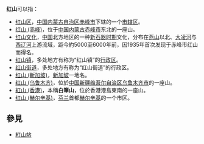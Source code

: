 '''红山'''可以指：
*[[红山区|红山区]]，[[中国|中国]][[内蒙古自治区|内蒙古自治区]][[赤峰市|赤峰市]]下辖的一个[[市辖区|市辖区]]。
*[[红山_(赤峰)|红山 (赤峰)]]，位于[[中国|中国]][[内蒙古|内蒙古]][[赤峰市|赤峰市]]东北的一座山。
*[[红山文化|红山文化]]，[[中国|中国]]北方地区的一种[[新石器时期|新石器时期]]文化，分布在[[燕山|燕山]]以北、[[大凌河|大凌河]]与[[西辽河|西辽河]]上游流域，距今約5000至6000年前，因1935年首次发现于赤峰市红山而得名。
*[[红山镇|红山镇]]，多处地方有称为“红山镇”的[[行政区|行政区]]。
*[[红山街道|红山街道]]，多处地方有称为“红山街道”的行政区。
*[[红山_(新加坡)|红山 (新加坡)]]，[[新加坡|新加坡]]一地名。
*[[红山_(乌鲁木齐)|红山 (乌鲁木齐)]]，位於[[中国|中国]][[新疆维吾尔自治区|新疆维吾尔自治区]][[乌鲁木齐市|乌鲁木齐市]]的一座山。
*[[白筆山|紅山 (香港)]]，本稱'''白筆山'''，位於香港港島東南的一座山。
*[[红山_(赫尔辛基)|红山 (赫尔辛基)]]，[[芬兰|芬兰]]首都[[赫尔辛基|赫尔辛基]]的一个市区。

==參見==
*[[紅山站|紅山站]]

{{disambig|Cat=二字亞洲相關消歧義}}
